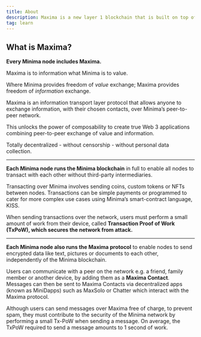 ---
title: About 
description: Maxima is a new layer 1 blockchain that is built on top of Minima.
tag: learn
---



## What is Maxima?

**Every Minima node includes Maxima.**

Maxima is to information what Minima is to value.

Where Minima provides freedom of *value* exchange; Maxima provides freedom of *information* exchange.

Maxima is an information transport layer protocol that allows anyone to exchange information, with their chosen contacts, over Minima’s peer-to-peer network.

This unlocks the power of composability to create true Web 3 applications combining peer-to-peer exchange of value and information. 

Totally decentralized - without censorship - without personal data collection.

---------

**Each Minima node runs the Minima blockchain** in full to enable all nodes to transact with each other without third-party intermediaries. 

Transacting over Minima involves sending coins, custom tokens or NFTs between nodes. Transactions can be simple payments or programmed to cater for more complex use cases using Minima’s smart-contract language, KISS.

When sending transactions over the network, users must perform a small amount of work from their device, called **Transaction Proof of Work (TxPoW), which secures the network from attack.**

---------

**Each Minima node also runs the Maxima protocol** to enable nodes to send encrypted data like text, pictures or documents to each other, independently of the Minima blockchain. 

Users can communicate with a peer on the network e.g. a friend, family member or another device, by adding them as a **Maxima Contact**. Messages can then be sent to Maxima Contacts via decentralized apps (known as MiniDapps) such as MaxSolo or Chatter which interact with the Maxima protocol.
 
Although users can send messages over Maxima free of charge, to prevent spam, they must contribute to the security of the Minima network by performing a small Tx-PoW when sending a message. On average, the TxPoW required to send a message amounts to 1 second of work.


